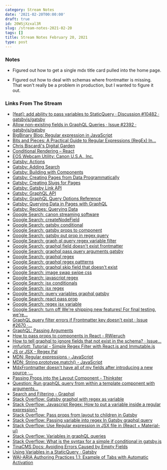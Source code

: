 ```yaml
---
category: Stream Notes
date: '2021-02-20T00:00:00'
draft: true
id: 20WSjXzxal3R
slug: /stream-notes-2021-02-20
tags: []
title: Stream Notes February 20, 2021
type: post
---
```


### Notes

- Figured out how to get a single mdx title card pulled into the home page. 

- Figured out how to deal with schemas where frontmatter is missing. That won't really be a problem in production, but I wanted to figure it out. 

### Links From The Stream


- [[feat]: add ability to pass variables to StaticQuery · Discussion #10482 · gatsbyjs/gatsby](https://github.com/gatsbyjs/gatsby/discussions/10482)
- [Allow non-existing fields in GraphQL Queries · Issue #2392 · gatsbyjs/gatsby](https://github.com/gatsbyjs/gatsby/issues/2392)
- [BigBinary Blog: Regular expression in JavaScript](https://bigbinary.com/blog/regular-expressions-in-javascript)
- [Bits and Pieces: A Practical Guide to Regular Expressions (RegEx) In...](https://blog.bitsrc.io/a-beginners-guide-to-regular-expressions-regex-in-javascript-9c58feb27eb4)
- [Chris Biscardi's Digital Garden](https://www.christopherbiscardi.com/post/accessing-frontmatter-through-interfaces)
- [Conditional Rendering – React](https://reactjs.org/docs/conditional-rendering.html)
- [EOS Webcam Utility: Canon U.S.A., Inc.](https://www.usa.canon.com/internet/portal/us/home/support/self-help-center/eos-webcam-utility)
- [Gatsby: Actions](https://www.gatsbyjs.com/docs/reference/config-files/actions/)
- [Gatsby: Adding Search](https://www.gatsbyjs.com/docs/how-to/adding-common-features/adding-search/)
- [Gatsby: Building with Components](https://www.gatsbyjs.com/docs/conceptual/building-with-components/)
- [Gatsby: Creating Pages from Data Programmatically](https://www.gatsbyjs.com/docs/programmatically-create-pages-from-data/)
- [Gatsby: Creating Slugs for Pages](https://www.gatsbyjs.com/docs/creating-slugs-for-pages/)
- [Gatsby: Gatsby Link API](https://www.gatsbyjs.com/docs/reference/built-in-components/gatsby-link/)
- [Gatsby: GraphQL API](https://www.gatsbyjs.com/docs/reference/graphql-data-layer/graphql-api/)
- [Gatsby: GraphQL Query Options Reference](https://www.gatsbyjs.com/docs/graphql-reference/)
- [Gatsby: Querying Data in Pages with GraphQL](https://www.gatsbyjs.com/docs/how-to/querying-data/page-query/)
- [Gatsby: Recipes: Querying Data](https://www.gatsbyjs.com/docs/recipes/querying-data/)
- [Google Search: canon streaming software](https://www.google.com/search?client=safari&rls=en&q=canon+streaming+software&ie=UTF-8&oe=UTF-8)
- [Google Search: createNodeField](https://www.google.com/search?client=safari&rls=en&q=createNodeField&ie=UTF-8&oe=UTF-8)
- [Google Search: gatsby conditional](https://www.google.com/search?client=safari&rls=en&q=gatsby+conditional&ie=UTF-8&oe=UTF-8)
- [Google Search: gatsby props to component](https://www.google.com/search?newwindow=1&client=safari&rls=en&ei=QIIwYKCOItHW5gL7hoKQCA&q=gatsby+props+to+component&oq=gatsby+props+to+component&gs_lcp=Cgdnd3Mtd2l6EAMyBggAEBYQHjoHCAAQsAMQQzoHCAAQRxCwAzoCCAA6CAgAEBYQChAeOgkIABDJAxAWEB46CAghEBYQHRAeOggIABAIEA0QHlC-FViULmCIMmgBcAJ4AIABYIgBuwiSAQIxNJgBAKABAaoBB2d3cy13aXrIAQnAAQE&sclient=gws-wiz&ved=0ahUKEwigrvb7wvfuAhVRq1kKHXuDAIIQ4dUDCAw&uact=5)
- [Google Search: gatsby put prop in regex query](https://www.google.com/search?client=safari&rls=en&q=gatsby+put+prop+in+regex+query&ie=UTF-8&oe=UTF-8)
- [Google Search: graph ql query regex variable filter](https://www.google.com/search?client=safari&rls=en&q=graph+ql+query+regex+variable+filter&ie=UTF-8&oe=UTF-8)
- [Google Search: graphql field doesn't exist frontmatter](https://www.google.com/search?newwindow=1&client=safari&rls=en&ei=TlAxYPCrE4qqwbkP2Ju_8AE&q=graphql+field+doesn%27t+exist+frontmatter&oq=graphql+field+doesn%27t+exist+frontmatter&gs_lcp=Cgdnd3Mtd2l6EAMyBQghEKABOgcIABBHELADOgIIADoGCAAQFhAeOgUIIRCrAjoHCCEQChCgAVCVMVjcSmCOTmgDcAJ4AYABqAKIAdAMkgEGMTEuMy4xmAEAoAEBqgEHZ3dzLXdpesgBCMABAQ&sclient=gws-wiz&ved=0ahUKEwjwivy8h_nuAhUKVTABHdjNDx4Q4dUDCAw&uact=5)
- [Google Search: graphql pass query arguments gatsby](https://www.google.com/search?newwindow=1&client=safari&rls=en&ei=oY0wYMzEO6TO5gLt3YPIAw&q=graphql+pass+query+arguments+gatsby&oq=graphql+pass+query+arguments+gatsby&gs_lcp=Cgdnd3Mtd2l6EAMyBQgAEM0CMgUIABDNAjIFCAAQzQIyBQgAEM0COgcIABBHELADOgYIABAWEB46CAghEBYQHRAeOgUIIRCgAVCZHViMPWDwQmgCcAJ4AIABjAGIAeIGkgEDNi4zmAEAoAEBqgEHZ3dzLXdpesgBCMABAQ&sclient=gws-wiz&ved=0ahUKEwiMmZPpzffuAhUkp1kKHe3uADkQ4dUDCAw&uact=5)
- [Google Search: graphql regex](https://www.google.com/search?client=safari&rls=en&q=graphql+regex&ie=UTF-8&oe=UTF-8)
- [Google Search: graphql regex pattterns](https://www.google.com/search?client=safari&rls=en&q=graphql+regex+pattterns&ie=UTF-8&oe=UTF-8)
- [Google Search: graphql skip field that doesn't exist](https://www.google.com/search?newwindow=1&client=safari&rls=en&q=graphql+skip+field+that+doesn%27t+exist&spell=1&sa=X&ved=2ahUKEwi79Jemi_nuAhVPwlkKHfYeDiAQBSgAegQIBxAv&biw=1280&bih=646)
- [Google Search: image swap swipe css](https://www.google.com/search?newwindow=1&client=safari&rls=en&ei=DWExYNT_KYeQ5wLCtpHYBA&q=image+swap+swipe+css&oq=image+swap+swipe+css&gs_lcp=Cgdnd3Mtd2l6EAM6BwgAEEcQsAM6BwghEAoQoAE6BQghEKsCOggIIRAWEB0QHlDIJljGKmDILGgBcAJ4AIABnwGIAZUEkgEDMy4ymAEAoAEBqgEHZ3dzLXdpesgBCMABAQ&sclient=gws-wiz&ved=0ahUKEwiUuqy5l_nuAhUHyFkKHUJbBEsQ4dUDCAw&uact=5)
- [Google Search: javascript regex](https://www.google.com/search?client=safari&rls=en&q=javascript+regex&ie=UTF-8&oe=UTF-8)
- [Google Search: jsx conditionals](https://www.google.com/search?client=safari&rls=en&q=jsx+conditionals&ie=UTF-8&oe=UTF-8)
- [Google Search: jsx regex](https://www.google.com/search?client=safari&rls=en&q=jsx+regex&ie=UTF-8&oe=UTF-8)
- [Google Search: query variables graphql gatsby](https://www.google.com/search?client=safari&rls=en&q=query+variables+graphql+gatsby&ie=UTF-8&oe=UTF-8)
- [Google Search: react pass prop](https://www.google.com/search?client=safari&rls=en&q=react+pass+prop&ie=UTF-8&oe=UTF-8)
- [Google Search: regex jsx variable](https://www.google.com/search?client=safari&rls=en&q=regex+jsx+variable&ie=UTF-8&oe=UTF-8)
- [Google Search: turn off We're shipping new features! For final testing, we're...](https://www.google.com/search?client=safari&rls=en&q=turn+off+We%27re+shipping+new+features!+For+final+testing,+we%27re+rolling+them+out+first+to+a+small+%25+of+Gatsby+users&ie=UTF-8&oe=UTF-8)
- [GraphQL query filter errors if Frontmatter key doesn't exist · Issue #2670 ·...](https://github.com/gatsbyjs/gatsby/issues/2670)
- [GraphQL: Passing Arguments](https://graphql.org/graphql-js/passing-arguments/)
- [How to pass props to components in React - RWieruch](https://www.robinwieruch.de/react-pass-props-to-component)
- [How to tell graphql to ignore fields that not exist in the schema? · Issue...](https://github.com/graphql-compose/graphql-compose/issues/192)
- [jmfurlott: Tutorial - Simple Regex Filter with React.js and Immutable.js](https://www.jmfurlott.com/tutorial-simple-regex-filter-with-react-js-and-immutable-js/)
- [JS or JSX - Regex Pal](https://www.regexpal.com/96100)
- [MDN: Regular expressions - JavaScript](https://developer.mozilla.org/en-US/docs/Web/JavaScript/Guide/Regular_Expressions)
- [MDN: String.prototype.match() - JavaScript](https://developer.mozilla.org/en-US/docs/Web/JavaScript/Reference/Global_Objects/String/match)
- [MdxFrontmatter doesn't have all of my fields after introducing a new source ·...](https://github.com/gatsbyjs/gatsby/issues/22345)
- [Passing Props into the Layout Component - Thinkster](https://thinkster.io/tutorials/up-and-running-with-gatsby-layouts/passing-props-into-the-layout-component)
- [Question: Run graphQL query from within a template component with arguments...](https://github.com/gatsbyjs/gatsby/issues/3680)
- [Search and Filtering - Graphql](https://dgraph.io/docs/graphql/schema/search/)
- [Stack Overflow: Gatsby graphql with regex as variable](https://stackoverflow.com/questions/56743804/gatsby-graphql-with-regex-as-variable)
- [Stack Overflow: Javascript Regex: How to put a variable inside a regular expression?](https://stackoverflow.com/questions/4029109/javascript-regex-how-to-put-a-variable-inside-a-regular-expression)
- [Stack Overflow: Pass props from layout to children in Gatsby](https://stackoverflow.com/questions/48725557/pass-props-from-layout-to-children-in-gatsby)
- [Stack Overflow: Passing variable into regex In Gatsby graphql query](https://stackoverflow.com/questions/46933246/passing-variable-into-regex-in-gatsby-graphql-query)
- [Stack Overflow: Use Regular expression in JSX file in (React + Material-ui)](https://stackoverflow.com/questions/40883057/use-regular-expression-in-jsx-file-in-react-material-ui)
- [Stack Overflow: Variables in graphQL queries](https://stackoverflow.com/questions/53804219/variables-in-graphql-queries)
- [Stack Overflow: What is the syntax for a simple if conditional in gatsby.js](https://stackoverflow.com/questions/53508119/what-is-the-syntax-for-a-simple-if-conditional-in-gatsby-js)
- [TinaCMS Docs: Avoiding Errors Caused by Empty Fields](https://tina.io/guides/gatsby/git/empty-field-errors/)
- [Using Variables in a StaticQuery · Gatsby](https://spectrum.chat/gatsby-js/general/using-variables-in-a-staticquery~abee4d1d-6bc4-4202-afb2-38326d91bd05?m=MTU0NDc1MzE2MjkyNQ==)
- [WAI-ARIA Authoring Practices 1.1: Example of Tabs with Automatic Activation](https://www.w3.org/TR/wai-aria-practices/examples/tabs/tabs-1/tabs.html)